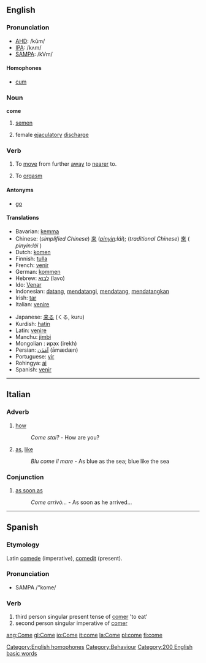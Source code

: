 ==English==

{{rank|old|came|men|107|come|without|make|def}}

=== Pronunciation ===
*[[w:AHD|AHD]]: /kŭm/
*[[w:IPA|IPA]]: /kʌm/
*[[w:SAMPA|SAMPA]]: /kVm/

====Homophones====
*[[cum]]

===Noun===
'''come'''

# {{slang}} [[semen]]
# {{slang}} female [[ejaculatory]] [[discharge]]

===Verb===
{{irregverb|come|[[comes]]|[[came]]|come|[[coming]]}}

# To [[move]] from further [[away]] to [[near]]er to.
# {{slang}} To [[orgasm]]

==== Antonyms ====
*[[go]]

==== Translations ====
{{top}}
*Bavarian: [[kemma]]
*Chinese: (''simplified Chinese'') [[来]] (''[[pinyin]]:lái''); (''traditional Chinese'') [[來]] ( ''pinyin:lái'' ) 
*Dutch: [[komen]]
*Finnish: [[tulla]]
*French: [[venir]]
*German: [[kommen]]
*Hebrew: [[לבוא]] (lavo)
*Ido: [[Venar]]
*Indonesian: [[datang]], [[datang|mendatangi]], [[datang|mendatang]], [[datang|mendatangkan]]
*Irish: [[tar#Irish|tar]]
*Italian: [[venire]]
{{mid}}
*Japanese: [[来る]] (くる, kuru)
*Kurdish: [[hatin]]
*Latin: [[venire]]
*Manchu: [[jimbi]]
*Mongolian : ирэх (irekh)
*Persian: [[آمَدَن]] (āmædæn)
*Portuguese: [[vir]]
*Rohingya: [[ai]]
*Spanish: [[venir]]
{{bottom}}

[[Category:English homophones]]
----

==Italian==
===Adverb===
# [[how]]          
#:''Come stai?'' - How are you?
# [[as]], [[like]]
#:''Blu come il mare'' - As blue as the sea; blue like the sea

===Conjunction===
# [[as soon as]]
#:''Come arrivò...'' - As soon as he arrived...

----

==Spanish==
===Etymology===
Latin [[comede]] (imperative), [[comedit]] (present).

===Pronunciation===
*SAMPA /"kome/

===Verb===
# third person singular present tense of [[comer]] 'to eat'
# second person singular imperative of [[comer]]

[[Category:Behaviour]]
[[Category:200 English basic words]]

[[ang:Come]]
[[gl:Come]]
[[io:Come]]
[[it:come]]
[[la:Come]]
[[pl:come]]
[[fi:come]]